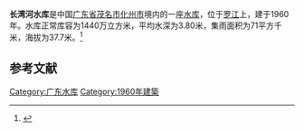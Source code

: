 {{Infobox Reservoir 
|name = 长湾河水库
|nickname = 
|image = 
|image_caption = 
|map = 
|map_caption = 
|pushpin_map = 
|pushpin_map_caption = 
|code = BHF20301273
|class = 
|location_of_reservoir = [[广东省|广东省]][[茂名市|茂名市]][[化州市|化州市]]
|location_of_dam = 
|inflow = 
|outflow = 
|catchment_area = 71
|reservoir_area = 
|mean_depth = 3.80
|maximum_depth = 
|flood_level = 
|normal_water_level = 
|dead_water_level = 
|water_quality = 
|island = 
|maximum_storage_capacity = 
|normal_storage_capacity = 1440万
|dead_storage_capacity = 
|type_of_dam = 
|elevation_of_dam = 
|height_of_dam = 
|length_of_dam = 
|width_of_dam = 
|installed_capacity = 
|irrigated_area =
|start = 
|complete = 1960年
|cost = 
|emigrate = 
|latd = 21.86
|latm = 
|lats = 
|latNS = N
|longd = 110.448
|longm = 
|longs = 
|longEW = E
|website = 
|footnotes = 
}}
'''长湾河水库'''是中国[[广东省|广东省]][[茂名市|茂名市]][[化州市|化州市]]境内的一座[[水库|水库]]，位于[[罗江|罗江]]上，建于1960年。水库正常库容为1440万立方米，平均水深为3.80米，集雨面积为71平方千米，海拔为37.7米。<ref>{{cite web|url=http://brim.ihb.ac.cn/12/CN/12.asp|title=中国大中型水库基本特征数据库|work=中国生物多样性信息系统内陆水体生物学分部|deadurl=yes|archiveurl=https://web.archive.org/web/20120402061833/http://brim.ihb.ac.cn/12/CN/12.asp|archivedate=2012-04-02}}</ref>
== 参考文献 ==
{{Reflist}}

{{广东小作品}}

[[Category:广东水库|Category:广东水库]]
[[Category:1960年建築|Category:1960年建築]]